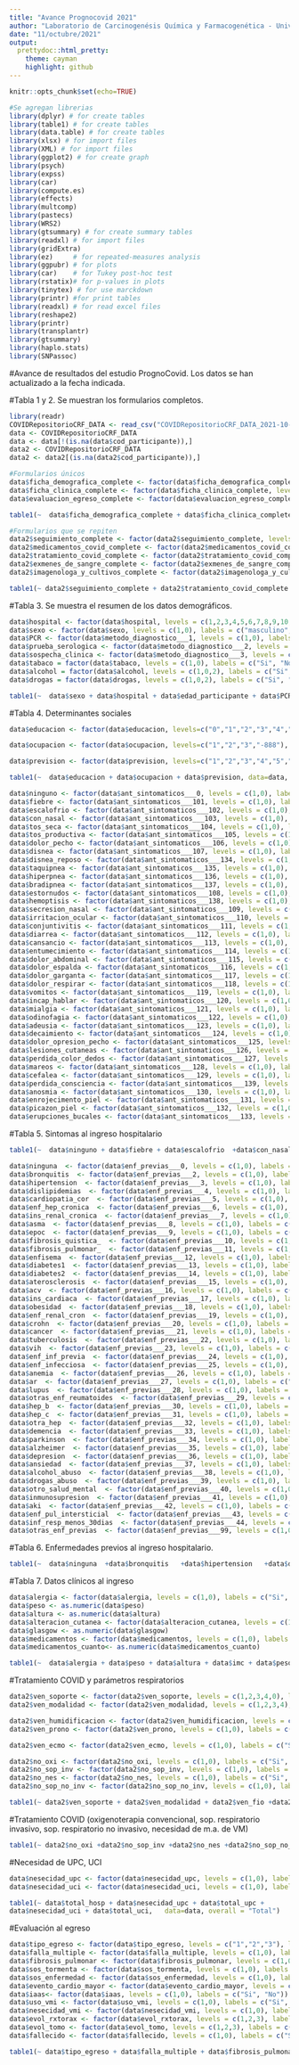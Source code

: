 ```yaml
---
title: "Avance Prognocovid 2021"
author: "Laboratorio de Carcinogenésis Química y Farmacogenética - Universidad de Chile"
date: "11/octubre/2021"
output: 
  prettydoc::html_pretty:
    theme: cayman
    highlight: github
---
```


```r
knitr::opts_chunk$set(echo=TRUE)
```



```r

#Se agregan librerias
library(dplyr) # for create tables
library(table1) # for create tables
library(data.table) # for create tables
library(xlsx) # for import files
library(XML) # for import files
library(ggplot2) # for create graph 
library(psych) 
library(expss)
library(car)
library(compute.es)
library(effects)
library(multcomp)
library(pastecs)
library(WRS2)
library(gtsummary) # for create summary tables
library(readxl) # for import files
library(gridExtra)
library(ez)     # for repeated-measures analysis
library(ggpubr) # for plots
library(car)    # for Tukey post-hoc test
library(rstatix)# for p-values in plots
library(tinytex) # for use marckdown
library(printr) #for print tables
library(readxl) # for read excel files
library(reshape2)
library(printr)
library(transplantr) 
library(gtsummary)
library(haplo.stats)
library(SNPassoc)

```

#Avance de resultados del estudio PrognoCovid. Los datos se han actualizado a la fecha indicada. 

#Tabla 1 y 2. Se muestran los formularios completos.

```r
library(readr)
COVIDRepositorioCRF_DATA <- read_csv("COVIDRepositorioCRF_DATA_2021-10-11_2247.csv")
data <- COVIDRepositorioCRF_DATA
data <- data[!(is.na(data$cod_participante)),]
data2 <- COVIDRepositorioCRF_DATA
data2 <- data2[(is.na(data2$cod_participante)),]
```


```r
#Formularios únicos
data$ficha_demografica_complete <- factor(data$ficha_demografica_complete, levels=c(0,1,2), labels = c("Incomplete","Unverified","Complete"))
data$ficha_clinica_complete <- factor(data$ficha_clinica_complete, levels=c(0,1,2), labels = c("Incomplete","Unverified","Complete"))
data$evaluacion_egreso_complete <- factor(data$evaluacion_egreso_complete, levels=c(0,1,2), labels = c("Incomplete","Unverified","Complete"))


```

```r
table1(~  data$ficha_demografica_complete + data$ficha_clinica_complete + data$evaluacion_egreso_complete, data=data, overall = "Total")

```


```r

#Formularios que se repiten
data2$seguimiento_complete <- factor(data2$seguimiento_complete, levels=c(0,1,2), labels = c("Incomplete","Unverified","Complete"))
data2$medicamentos_covid_complete <- factor(data2$medicamentos_covid_complete, levels=c(0,1,2), labels = c("Incomplete","Unverified","Complete"))
data2$tratamiento_covid_complete <- factor(data2$tratamiento_covid_complete, levels=c(0,1,2), labels = c("Incomplete","Unverified","Complete"))
data2$exmenes_de_sangre_complete <- factor(data2$exmenes_de_sangre_complete, levels=c(0,1,2), labels = c("Incomplete","Unverified","Complete"))
data2$imagenologa_y_cultivos_complete <- factor(data2$imagenologa_y_cultivos_complete, levels=c(0,1,2), labels = c("Incomplete","Unverified","Complete"))


```

```r
table1(~ data2$seguimiento_complete + data2$tratamiento_covid_complete + data2$medicamentos_covid_complete + data2$imagenologa_y_cultivos_complete, data=data2, overall = "Total")
```



#Tabla 3. Se muestra el resumen de los datos demográficos. 


```r
data$hospital <- factor(data$hospital, levels = c(1,2,3,4,5,6,7,8,9,10,11,12), labels = c("HAP", "UCH", "HSJ", "FAL", "HIG", "TEM", "TAR", "ANT", "VAL", "MAG", "HDS", "UDA"))
data$sexo <- factor(data$sexo, levels = c(1,0), labels = c("masculino", "femenino"))
data$PCR <- factor(data$metodo_diagnostico___1, levels = c(1,0), labels = c("Si", "No"))
data$prueba_serologica <- factor(data$metodo_diagnostico___2, levels = c(1,0), labels = c("Si", "No"))
data$sospecha_clinica <- factor(data$metodo_diagnostico___3, levels = c(1,0), labels = c("Si", "No"))
data$tabaco = factor(data$tabaco, levels = c(1,0), labels = c("Si", "No"))
data$alcohol = factor(data$alcohol, levels = c(1,0,2), labels = c("Si", "No", "Suspendido"))
data$drogas = factor(data$drogas, levels = c(1,0,2), labels = c("Si", "No", "Suspendido"))

```



```r
table1(~  data$sexo + data$hospital + data$edad_participante + data$PCR + data$prueba_serologica + data$sospecha_clinica + data$tabaco + data$alcohol + data$drogas, data=data, overall = "Total")

```

#Tabla 4. Determinantes sociales


```r
data$educacion <- factor(data$educacion, levels=c("0","1","2","3","4","5","6","7","8","9","-888"), labels = c("Ninguno","Analfabeto","Básico completo","Medio completo","Técnico profesional completo","Universitario completo","Básico incompleto","Medio incompleto","Técnico profesional incompleto","Universitario incompleto","No Sabe / No determinado"))

data$ocupacion <- factor(data$ocupacion, levels=c("1","2","3","-888"), labels = c("Activo","Inactivo","Cesante","No Sabe / No determinado"))

data$prevision <- factor(data$prevision, levels=c("1","2","3","4","5","99"), labels = c("Sistema Público FONASA","F.F.A.A y de orden","ISAPRE","Particular","Ninguno","Otro {otra_prevision}"))

```


```r
table1(~  data$educacion + data$ocupacion + data$prevision, data=data, overall = "Total")

```



```r
data$ninguno <- factor(data$ant_sintomaticos___0, levels = c(1,0), labels = c("Si", "No"))
data$fiebre <- factor(data$ant_sintomaticos___101, levels = c(1,0), labels = c("Si", "No"))
data$escalofrio <- factor(data$ant_sintomaticos___102, levels = c(1,0), labels = c("Si", "No"))
data$con_nasal <- factor(data$ant_sintomaticos___103, levels = c(1,0), labels = c("Si", "No"))
data$tos_seca <- factor(data$ant_sintomaticos___104, levels = c(1,0), labels = c("Si", "No"))
data$tos_productiva <- factor(data$ant_sintomaticos___105, levels = c(1,0), labels = c("Si", "No"))
data$dolor_pecho <- factor(data$ant_sintomaticos___106, levels = c(1,0), labels = c("Si", "No"))
data$disnea <- factor(data$ant_sintomaticos___107, levels = c(1,0), labels = c("Si", "No"))
data$disnea_reposo <- factor(data$ant_sintomaticos___134, levels = c(1,0), labels = c("Si", "No"))
data$taquipnea <- factor(data$ant_sintomaticos___135, levels = c(1,0), labels = c("Si", "No"))
data$hiperpnea <- factor(data$ant_sintomaticos___136, levels = c(1,0), labels = c("Si", "No"))
data$bradipnea <- factor(data$ant_sintomaticos___137, levels = c(1,0), labels = c("Si", "No"))
data$estornudos <- factor(data$ant_sintomaticos___108, levels = c(1,0), labels = c("Si", "No"))
data$hemoptisis <- factor(data$ant_sintomaticos___138, levels = c(1,0), labels = c("Si", "No"))
data$secresion_nasal <- factor(data$ant_sintomaticos___109, levels = c(1,0), labels = c("Si", "No"))
data$irritacion_ocular <- factor(data$ant_sintomaticos___110, levels = c(1,0), labels = c("Si", "No"))
data$conjuntivitis <- factor(data$ant_sintomaticos___111, levels = c(1,0), labels = c("Si", "No"))
data$diarrea <- factor(data$ant_sintomaticos___112, levels = c(1,0), labels = c("Si", "No"))
data$cansancio <- factor(data$ant_sintomaticos___113, levels = c(1,0), labels = c("Si", "No"))
data$entumecimiento <- factor(data$ant_sintomaticos___114, levels = c(1,0), labels = c("Si", "No"))
data$dolor_abdominal <- factor(data$ant_sintomaticos___115, levels = c(1,0), labels = c("Si", "No"))
data$dolor_espalda <- factor(data$ant_sintomaticos___116, levels = c(1,0), labels = c("Si", "No"))
data$dolor_garganta <- factor(data$ant_sintomaticos___117, levels = c(1,0), labels = c("Si", "No"))
data$dolor_respirar <- factor(data$ant_sintomaticos___118, levels = c(1,0), labels = c("Si", "No"))
data$vomitos <- factor(data$ant_sintomaticos___119, levels = c(1,0), labels = c("Si", "No"))
data$incap_hablar <- factor(data$ant_sintomaticos___120, levels = c(1,0), labels = c("Si", "No"))
data$mialgia <- factor(data$ant_sintomaticos___121, levels = c(1,0), labels = c("Si", "No"))
data$odinofagia <- factor(data$ant_sintomaticos___122, levels = c(1,0), labels = c("Si", "No"))
data$adeusia <- factor(data$ant_sintomaticos___123, levels = c(1,0), labels = c("Si", "No"))
data$decaimiento <- factor(data$ant_sintomaticos___124, levels = c(1,0), labels = c("Si", "No"))
data$dolor_opresion_pecho <- factor(data$ant_sintomaticos___125, levels = c(1,0), labels = c("Si", "No"))
data$lesiones_cutaneas <- factor(data$ant_sintomaticos___126, levels = c(1,0), labels = c("Si", "No"))
data$perdida_color_dedos <- factor(data$ant_sintomaticos___127, levels = c(1,0), labels = c("Si", "No"))
data$mareos <- factor(data$ant_sintomaticos___128, levels = c(1,0), labels = c("Si", "No"))
data$cefalea <- factor(data$ant_sintomaticos___129, levels = c(1,0), labels = c("Si", "No"))
data$perdida_consciencia <- factor(data$ant_sintomaticos___139, levels = c(1,0), labels = c("Si", "No"))
data$anosmia <- factor(data$ant_sintomaticos___130, levels = c(1,0), labels = c("Si", "No"))
data$enrojecimento_piel <- factor(data$ant_sintomaticos___131, levels = c(1,0), labels = c("Si", "No"))
data$picazon_piel <- factor(data$ant_sintomaticos___132, levels = c(1,0), labels = c("Si", "No"))
data$erupciones_bucales <- factor(data$ant_sintomaticos___133, levels = c(1,0), labels = c("Si", "No"))

```

#Tabla 5. Sintomas al ingreso hospitalario

```r
table1(~  data$ninguno + data$fiebre + data$escalofrio  +data$con_nasal  +data$tos_seca  +data$tos_productiva  +data$dolor_pecho  +data$disnea  +data$disnea_reposo  +data$taquipnea  +data$hiperpnea   +data$bradipnea  +data$estornudos +data$hemoptisis  +data$secresion_nasal  +data$irritacion_ocular  +data$conjuntivitis +data$diarrea  +data$cansancio  +data$entumecimiento  +data$dolor_abdominal  +data$dolor_espalda  +data$dolor_garganta  +data$dolor_respirar  +data$vomitos  +data$incap_hablar  +data$mialgia  +data$odinofagia  +data$adeusia  +data$decaimiento  +data$dolor_opresion_pecho  +data$lesiones_cutaneas +data$perdida_color_dedos  +data$mareos  +data$cefalea  +data$perdida_consciencia  +data$anosmia  +data$enrojecimento_piel +data$picazon_piel  +data$erupciones_bucales, data=data, overall = "Total")

```


```r
data$ninguna  <- factor(data$enf_previas___0, levels = c(1,0), labels = c("Si", "No"))
data$bronquitis  <- factor(data$enf_previas___2, levels = c(1,0), labels = c("Si", "No"))
data$hipertension  <- factor(data$enf_previas___3, levels = c(1,0), labels = c("Si", "No"))
data$dislipidemias  <- factor(data$enf_previas___4, levels = c(1,0), labels = c("Si", "No"))
data$cardiopatia_cor  <- factor(data$enf_previas___5, levels = c(1,0), labels = c("Si", "No"))
data$enf_hep_cronica  <- factor(data$enf_previas___6, levels = c(1,0), labels = c("Si", "No"))
data$ins_renal_cronica  <- factor(data$enf_previas___7, levels = c(1,0), labels = c("Si", "No"))
data$asma  <- factor(data$enf_previas___8, levels = c(1,0), labels = c("Si", "No"))
data$epoc  <- factor(data$enf_previas___9, levels = c(1,0), labels = c("Si", "No"))
data$fibrosis_quistica_  <- factor(data$enf_previas___10, levels = c(1,0), labels = c("Si", "No"))
data$fibrosis_pulmonar_  <- factor(data$enf_previas___11, levels = c(1,0), labels = c("Si", "No"))
data$enfisema  <- factor(data$enf_previas___12, levels = c(1,0), labels = c("Si", "No"))
data$diabetes1  <- factor(data$enf_previas___13, levels = c(1,0), labels = c("Si", "No"))
data$diabetes2  <- factor(data$enf_previas___14, levels = c(1,0), labels = c("Si", "No"))
data$aterosclerosis  <- factor(data$enf_previas___15, levels = c(1,0), labels = c("Si", "No"))
data$acv  <- factor(data$enf_previas___16, levels = c(1,0), labels = c("Si", "No"))
data$ins_cardiaca  <- factor(data$enf_previas___17, levels = c(1,0), labels = c("Si", "No"))
data$obesidad  <- factor(data$enf_previas___18, levels = c(1,0), labels = c("Si", "No"))
data$enf_renal_cron  <- factor(data$enf_previas___19, levels = c(1,0), labels = c("Si", "No"))
data$crohn  <- factor(data$enf_previas___20, levels = c(1,0), labels = c("Si", "No"))
data$cancer  <- factor(data$enf_previas___21, levels = c(1,0), labels = c("Si", "No"))
data$tuberculosis  <- factor(data$enf_previas___22, levels = c(1,0), labels = c("Si", "No"))
data$vih  <- factor(data$enf_previas___23, levels = c(1,0), labels = c("Si", "No"))
data$enf_inf_previa  <- factor(data$enf_previas___24, levels = c(1,0), labels = c("Si", "No"))
data$enf_infecciosa  <- factor(data$enf_previas___25, levels = c(1,0), labels = c("Si", "No"))
data$anemia  <- factor(data$enf_previas___26, levels = c(1,0), labels = c("Si", "No"))
data$ar  <- factor(data$enf_previas___27, levels = c(1,0), labels = c("Si", "No"))
data$lupus  <- factor(data$enf_previas___28, levels = c(1,0), labels = c("Si", "No"))
data$otras_enf_reumatoides  <- factor(data$enf_previas___29, levels = c(1,0), labels = c("Si", "No"))
data$hep_b  <- factor(data$enf_previas___30, levels = c(1,0), labels = c("Si", "No"))
data$hep_c  <- factor(data$enf_previas___31, levels = c(1,0), labels = c("Si", "No"))
data$otra_hep  <- factor(data$enf_previas___32, levels = c(1,0), labels = c("Si", "No"))
data$demencia  <- factor(data$enf_previas___33, levels = c(1,0), labels = c("Si", "No"))
data$parkinson  <- factor(data$enf_previas___34, levels = c(1,0), labels = c("Si", "No"))
data$alzheimer  <- factor(data$enf_previas___35, levels = c(1,0), labels = c("Si", "No"))
data$depresion  <- factor(data$enf_previas___36, levels = c(1,0), labels = c("Si", "No"))
data$ansiedad  <- factor(data$enf_previas___37, levels = c(1,0), labels = c("Si", "No"))
data$alcohol_abuso  <- factor(data$enf_previas___38, levels = c(1,0), labels = c("Si", "No"))
data$drogas_abuso  <- factor(data$enf_previas___39, levels = c(1,0), labels = c("Si", "No"))
data$otro_salud_mental  <- factor(data$enf_previas___40, levels = c(1,0), labels = c("Si", "No"))
data$inmunosupresion  <- factor(data$enf_previas___41, levels = c(1,0), labels = c("Si", "No"))
data$aki  <- factor(data$enf_previas___42, levels = c(1,0), labels = c("Si", "No"))
data$enf_pul_intersticial  <- factor(data$enf_previas___43, levels = c(1,0), labels = c("Si", "No"))
data$inf_resp_menos_30dias  <- factor(data$enf_previas___44, levels = c(1,0), labels = c("Si", "No"))
data$otras_enf_previas  <- factor(data$enf_previas___99, levels = c(1,0), labels = c("Si", "No"))

```

#Tabla 6. Enfermedades previos al ingreso hospitalario.

```r
table1(~  data$ninguna  +data$bronquitis   +data$hipertension   +data$dislipidemias   +data$cardiopatia_cor   +data$enf_hep_cronica   +data$ins_renal_cronica   +data$asma  +data$epoc   +data$fibrosis_quistica_   +data$fibrosis_pulmonar_   +data$enfisema  +data$diabetes1   +data$diabetes2   +data$aterosclerosis   +data$acv   +data$ins_cardiaca   +data$obesidad   +data$enf_renal_cron   +data$crohn  +data$cancer  +data$tuberculosis   +data$vih   +data$enf_inf_previa   +data$enf_infecciosa  +data$anemia   +data$ar   +data$lupus   +data$otras_enf_reumatoides   +data$hep_b   +data$hep_c   +data$otra_hep  +data$demencia  +data$parkinson  +data$alzheimer   +data$depresion  +data$ansiedad   +data$alcohol_abuso   +data$drogas_abuso  +data$otro_salud_mental   +data$inmunosupresion   +data$aki   +data$enf_pul_intersticial   +data$inf_resp_menos_30dias  +data$otras_enf_previas, data=data, overall = "Total")

```

#Tabla 7.  Datos clínicos al ingreso

```r
data$alergia <- factor(data$alergia, levels = c(1,0), labels = c("Si", "No"))
data$peso <- as.numeric(data$peso)
data$altura <- as.numeric(data$altura)
data$alteracion_cutanea <- factor(data$alteracion_cutanea, levels = c(1,0), labels = c("Si", "No"))
data$glasgow <- as.numeric(data$glasgow)
data$medicamentos <- factor(data$medicamentos, levels = c(1,0), labels = c("Si", "No"))
data$medicamentos_cuanto<- as.numeric(data$medicamentos_cuanto)

```

```r
table1(~  data$alergia + data$peso + data$altura + data$imc + data$peso_ideal + data$alteracion_cutanea + data$temp_ingreso + data$frec_cardiaca + data$dis_ingreso + data$sis_ingreso + data$art_media_ingreso + data$glasgow + data$medicamentos + data$medicamentos_cuanto, data=data, overall = "Total")

```

#Tratamiento COVID y parámetros respiratorios


```r

data2$ven_soporte <- factor(data2$ven_soporte, levels = c(1,2,3,4,0), labels = c("oxigenoterapia_convencional", "oxigenoterapia_alto_flujo", "vent_mec_no_inv", "vent_mec_inva", "ninguna"))
data2$ven_modalidad <- factor(data2$ven_modalidad, levels = c(1,2,3,4), labels = c("vent_prog_volumen", "vent_prog_presion", "vent_mixta_doble_control", "presion_positiva_contra_via_aerea"))

data2$ven_humidificacion <- factor(data2$ven_humidificacion, levels = c(1,0), labels = c("Si", "No"))
data2$ven_prono <- factor(data2$ven_prono, levels = c(1,0), labels = c("Si", "No"))

data2$ven_ecmo <- factor(data2$ven_ecmo, levels = c(1,0), labels = c("Si", "No"))

data2$no_oxi <- factor(data2$no_oxi, levels = c(1,0), labels = c("Si", "No"))
data2$no_sop_inv <- factor(data2$no_sop_inv, levels = c(1,0), labels = c("Si", "No"))
data2$no_nes <- factor(data2$no_nes, levels = c(1,0), labels = c("Si", "No"))
data2$no_sop_no_inv <- factor(data2$no_sop_no_inv, levels = c(1,0), labels = c("Si", "No"))

```

```r
table1(~ data2$ven_soporte + data2$ven_modalidad + data2$ven_fio +data2$ven_pafi +data2$ven_po +data2$ven_pco +data2$ven_vol +data2$ven_frec_res +data2$ven_peep +data2$ven_presion_sop +data2$ven_tiempo +data2$ven_pme +data2$ven_pmeseta +data2$ven_compliance +data2$ven_humidificacion +data2$ven_prono +data2$ven_balance +data2$ven_compliance +data2$ven_ecmo , data=data2, overall = "Total")
```

#Tratamiento COVID (oxigenoterapia convencional, sop. respiratorio invasivo, sop. respiratorio no invasivo, necesidad de m.a. de VM)

```r
table1(~ data2$no_oxi +data2$no_sop_inv +data2$no_nes +data2$no_sop_no_inv, data=data2, overall = "Total")
```

#Necesidad de UPC, UCI

```r

data$nesecidad_upc <- factor(data$nesecidad_upc, levels = c(1,0), labels = c("Si", "No"))
data$nesecidad_uci <- factor(data$nesecidad_uci, levels = c(1,0), labels = c("Si", "No"))

```


```r
table1(~ data$total_hosp + data$nesecidad_upc + data$total_upc + 
data$nesecidad_uci + data$total_uci,   data=data, overall = "Total")
```

#Evaluación al egreso


```r
data$tipo_egreso <- factor(data$tipo_egreso, levels = c("1","2","3"), labels = c("Alta a domicilio","Traslado a otro centro hospitalario","Fallecimiento"))
data$falla_multiple <- factor(data$falla_multiple, levels = c(1,0), labels = c("Si", "No"))
data$fibrosis_pulmonar <- factor(data$fibrosis_pulmonar, levels = c(1,0), labels = c("Si", "No"))
data$sos_tormenta <- factor(data$sos_tormenta, levels = c(1,0), labels = c("Si", "No"))
data$sos_enfermedad <- factor(data$sos_enfermedad, levels = c(1,0), labels = c("Si", "No"))
data$evento_cardio_mayor <- factor(data$evento_cardio_mayor, levels = c(1,0), labels = c("Si", "No"))
data$iaas<- factor(data$iaas, levels = c(1,0), labels = c("Si", "No"))
data$uso_vmi <- factor(data$uso_vmi, levels = c(1,0), labels = c("Si", "No"))
data$nesecidad_vmi <- factor(data$nesecidad_vmi, levels = c(1,0), labels = c("Si", "No"))
data$evol_rxtorax <- factor(data$evol_rxtorax, levels = c(1,2,3), labels = c("mejoria", "progresion", "normalidad"))
data$evol_tomo <- factor(data$evol_tomo, levels = c(1,2,3), labels = c("mejoria", "progresion", "normalidad")) 
data$fallecido <- factor(data$fallecido, levels = c(1,0), labels = c("Si", "No"))
```

```r
table1(~ data$tipo_egreso + data$falla_multiple + data$fibrosis_pulmonar + data$sos_tormenta + data$sos_enfermedad + data$evento_cardio_mayor + data$iaas + data$uso_vmi + data$nesecidad_vmi + data$evol_rxtorax + data$evol_tomo +  data$fallecido, data=data, overall = "Total")
```



